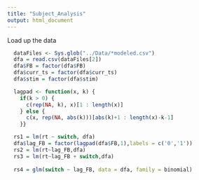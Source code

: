 ---
title: "Subject_Analysis"
output: html_document
---

Load up the data

```{r}
  dataFiles <- Sys.glob("../Data/*modeled.csv")
  dfa = read.csv(dataFiles[2])
  dfa$FB = factor(dfa$FB)
  dfa$curr_ts = factor(dfa$curr_ts)
  dfa$stim = factor(dfa$stim)
```

```{r helper functions}
  lagpad <- function(x, k) {
    if(k > 0) {
      c(rep(NA, k), x)[1 : length(x)] 
    } else {
      c(x, rep(NA, abs(k)))[abs(k)+1 : length(x)-k-1]
    }}
```

```{r}
  rs1 = lm(rt ~ switch, dfa)
  dfa$lag_FB = factor(lagpad(dfa$FB,1),labels = c('0','1'))
  rs2 = lm(rt~lag_FB,dfa)
  rs3 = lm(rt~lag_FB + switch,dfa)
  
  rs4 = glm(switch ~ lag_FB, data = dfa, family = binomial)
```

